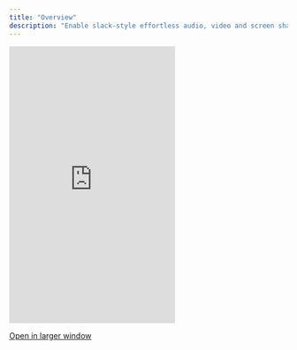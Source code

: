 ```yaml
---
title: "Overview"
description: "Enable slack-style effortless audio, video and screen sharing discussions inside your own product. It even comes with built in chat."
---
```



  <Frame>
  <iframe
    src="https://landing-page-demo-velt.vercel.app/?feature=huddle"
    scrolling="no"
    frameBorder="0"
    className="w-full"
    height="500px"
    allow="display-capture; camera; microphone;displayCapture;"
  ></iframe>
  </Frame>


  [Open in larger window](https://landing-page-demo-velt.vercel.app/?feature=huddle)
